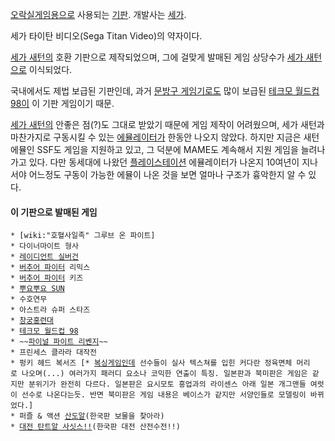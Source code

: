 [[오락실]]게임용으로 사용되는 [[기판]]. 개발사는 [[세가]].

세가 타이탄 비디오(Sega Titan Video)의 약자이다.

[[세가 새턴]]의 호환 기판으로 제작되었으며, 그에 걸맞게 발매된 게임 상당수가 [[세가 새턴]]으로 이식되었다.

국내에서도 제법 보급된 기판인데, 과거 [[문방구 게임기]]로도 많이 보급된 [[테크모 월드컵 98]]이 이 기판 게임이기 때문.

[[세가 새턴]]의 안좋은 점(?)도 그대로 받았기 때문에 게임 제작이 어려웠으며, 세가 새턴과 마찬가지로 구동시킬 수 있는 [[에뮬레이터]]가 한동안 나오지 않았다. 하지만 지금은 새턴 에뮬인 SSF도 게임을 지원하고 있고, 그 덕분에 MAME도 계속해서 지원 게임을 늘려나가고 있다. 다만 동세대에 나왔던 [[플레이스테이션]] 에뮬레이터가 나온지 10여년이 지나서야 어느정도 구동이 가능한 에뮬이 나온 것을 보면 얼마나 구조가 흉악한지 알 수 있다.

==== 이 기판으로 발매된 게임 ====

 * [wiki:"호혈사일족" 그루브 온 파이트]
 * 다이너마이트 형사
 * [[레이디언트 실버건]]
 * [[버추어 파이터]] 리믹스
 * [[버추어 파이터]] 키즈
 * [[뿌요뿌요 SUN]]
 * 수호연무
 * 아스트라 슈퍼 스타즈
 * [[창궁홍련대]]
 * [[테크모 월드컵 98]]
 * ~~[[파이널 파이트 리벤지]]~~
 * 프린세스 클라라 대작전
 * 펑키 헤드 복서즈 [* [[복싱]]게임인데 선수들이 실사 텍스쳐를 입힌 커다란 정육면체 머리로 나오며(...) 여러가지 패러디 요소나 코믹한 연출이 특징. 일본판과 북미판은 게임은 같지만 분위기가 완전히 다르다. 일본판은 요시모토 흥업과의 라이센스 아래 일본 개그맨들 여럿이 선수로 나온다는듯. 반면 북미판은 게임 내용은 베이스가 같지만 서양인들로 모델링이 바뀌었다.]
 * 퍼즐 & 액션 [[산도알]](한국판 보물을 찾아라)
 * [[대전 탄트알 사싯스!!]](한국판 대전 산전수전!!)
